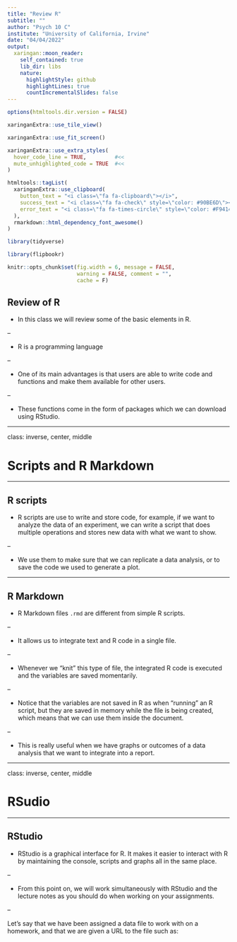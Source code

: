 ```yaml
---
title: "Review R"
subtitle: ""
author: "Psych 10 C"
institute: "University of California, Irvine"
date: "04/04/2022"
output:
  xaringan::moon_reader:
    self_contained: true
    lib_dir: libs
    nature:
      highlightStyle: github
      highlightLines: true
      countIncrementalSlides: false
---
```


```r
options(htmltools.dir.version = FALSE)
```

```r
xaringanExtra::use_tile_view()

xaringanExtra::use_fit_screen()

xaringanExtra::use_extra_styles(
  hover_code_line = TRUE,         #<<
  mute_unhighlighted_code = TRUE  #<<
)

htmltools::tagList(
  xaringanExtra::use_clipboard(
    button_text = "<i class=\"fa fa-clipboard\"></i>",
    success_text = "<i class=\"fa fa-check\" style=\"color: #90BE6D\"></i>",
    error_text = "<i class=\"fa fa-times-circle\" style=\"color: #F94144\"></i>"
  ),
  rmarkdown::html_dependency_font_awesome()
)
```

```r
library(tidyverse)

library(flipbookr)

knitr::opts_chunk$set(fig.width = 6, message = FALSE, 
                      warning = FALSE, comment = "", 
                      cache = F)
```

## Review of R 

- In this class we will review some of the basic elements in R.

--

- R is a programming language

--

- One of its main advantages is that users are able to write code and functions
and make them available for other users. 

--

- These functions come in the form of packages which we can download using
RStudio.

---

class: inverse, center, middle

# Scripts and R Markdown

---

## R scripts

- R scripts are use to write and store code, for example, if we want to analyze
the data of an experiment, we can write a script that does multiple operations
and stores new data with what we want to show.

--

- We use them to make sure that we can replicate a data analysis, or to 
save the code we used to generate a plot.

---

## R Markdown

- R Markdown files `.rmd` are different from simple R scripts.

--

- It allows us to integrate text and R code in a single file.

--

- Whenever we "knit" this type of file, the integrated R code is executed and the 
variables are saved momentarily.

--

- Notice that the variables are not saved in R as when "running" an R script, 
but they are saved in memory while the file is being created, which means that
we can use them inside the document.

--

- This is really useful when we have graphs or outcomes of a data analysis that 
we want to integrate into a report. 

---

class: inverse, center, middle

# RSudio

---

## RStudio

- RStudio is a graphical interface for R. It makes it easier to interact with R
by maintaining the console, scripts and graphs all in the same place.

--

- From this point on, we will work simultaneously with RStudio and the lecture 
notes as you should do when working on your assignments.

--

Let's say that we have been assigned a data file to work with on a homework, 
and that we are given a URL to the file such as:





